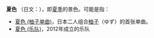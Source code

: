 '''夏色''' （日文：{{lang|ja|なついろ}}），即[[夏季|夏季]]的景色。可能是指：

* [[夏色_(柚子单曲)|夏色 (柚子单曲)]]，日本二人组合[[柚子|柚子]]（ゆず）的首张单曲。
* [[夏色_(乐队)|夏色 (乐队)]]，2012年成立的乐队

{{disambig|X夏|Cat=二字消歧义}}